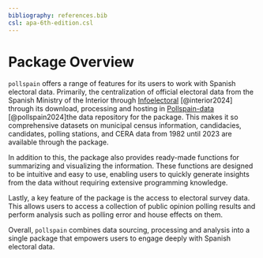 ```yaml
---
bibliography: references.bib
csl: apa-6th-edition.csl
---
```

# Package Overview {.unnumbered}

`pollspain` offers a range of features for its users to work with Spanish electoral data. Primarily, the centralization of official electoral data from the Spanish Ministry of the Interior through [Infoelectoral](https://infoelectoral.interior.gob.es/es/elecciones-celebradas/area-de-descargas/) [@interior2024] through its download, processing and hosting in [Pollspain-data](https://github.com/mikadsr/Pollspain-data) [@pollspain2024]the data repository for the package. This makes it so comprehensive datasets on municipal census information, candidacies, candidates, polling stations, and CERA data from 1982 until 2023 are available through the package.

In addition to this, the package also provides ready-made functions for summarizing and visualizing the information. These functions are designed to be intuitive and easy to use, enabling users to quickly generate insights from the data without requiring extensive programming knowledge.

Lastly, a key feature of the package is the access to electoral survey data. This allows users to access a collection of public opinion polling results and perform analysis such as polling error and house effects on them.

Overall, `pollspain` combines data sourcing, processing and analysis into a single package that empowers users to engage deeply with Spanish electoral data.

